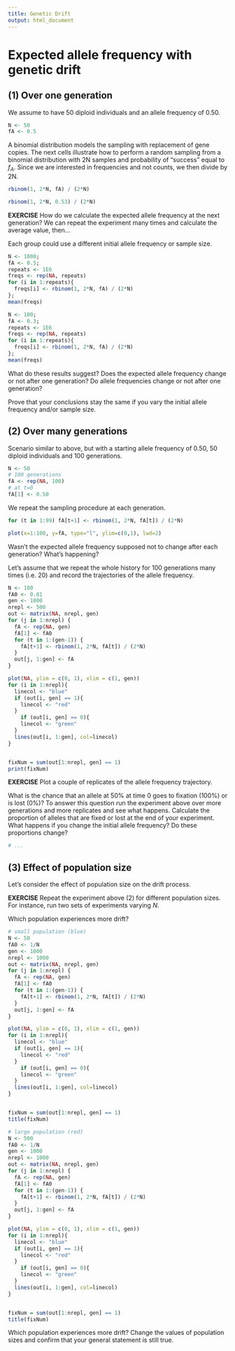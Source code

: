 ```yaml
---
title: Genetic Drift
output: html_document
---
```


# Expected allele frequency with genetic drift

## (1) Over one generation

We assume to have 50 diploid individuals and an allele frequency of 0.50.

```r
N <- 50
fA <- 0.5
```

A binomial distribution models the sampling with replacement of gene copies.
The next cells illustrate how to perform a random sampling from a binomial distribution with 2N samples and probability of "success" equal to $f_A$. Since we are interested in frequencies and not counts, we then divide by 2N.

```r
rbinom(1, 2*N, fA) / (2*N)
```

```r
rbinom(1, 2*N, 0.53) / (2*N)
```

__EXERCISE__ How do we calculate the expected allele frequency at the next generation? We can repeat the experiment many times and calculate the average value, then...

Each group could use a different initial allele frequency or sample size.

```r
N <- 1000;
fA <- 0.5;
repeats <- 1E6
freqs <- rep(NA, repeats)
for (i in 1:repeats){
  freqs[i] <- rbinom(1, 2*N, fA) / (2*N)
};
mean(freqs)
```

```r
N <- 100;
fA <- 0.3;
repeats <- 1E6
freqs <- rep(NA, repeats)
for (i in 1:repeats){
  freqs[i] <- rbinom(1, 2*N, fA) / (2*N)
};
mean(freqs)
```

What do these results suggest? Does the expected allele frequency change or not after one generation? Do allele frequencies change or not after one generation?

Prove that your conclusions stay the same if you vary the initial allele frequency and/or sample size.

## (2) Over many generations

Scenario similar to above, but with a starting allele frequency of 0.50, 50 diploid individuals and 100 generations.

```r
N <- 50
# 100 generations
fA <- rep(NA, 100)
# at t=0
fA[1] <- 0.50
```

We repeat the sampling procedure at each generation.

```r
for (t in 1:99) fA[t+1] <- rbinom(1, 2*N, fA[t]) / (2*N)
```

```r
plot(x=1:100, y=fA, type="l", ylim=c(0,1), lwd=2)
```

Wasn't the expected allele frequency supposed not to change after each generation? What's happening?

Let's assume that we repeat the whole history for 100 generations many times (i.e. 20) and record the trajectories of the allele frequency.

```r
N <- 100
fA0 <- 0.01
gen <- 1000
nrepl <- 500
out <- matrix(NA, nrepl, gen) 
for (j in 1:nrepl) {
  fA <- rep(NA, gen)
  fA[1] <- fA0 
  for (t in 1:(gen-1)) {
    fA[t+1] <- rbinom(1, 2*N, fA[t]) / (2*N)
  }
  out[j, 1:gen] <- fA
}

plot(NA, ylim = c(0, 1), xlim = c(1, gen))
for (i in 1:nrepl){
  linecol <- "blue"
  if (out[i, gen] == 1){
    linecol <- "red"
  }
    if (out[i, gen] == 0){
    linecol <- "green"
  }
  lines(out[i, 1:gen], col=linecol)
}


fixNum = sum(out[1:nrepl, gen] == 1)
print(fixNum)
```

__EXERCISE__ Plot a couple of replicates of the allele frequency trajectory.

What is the chance that an allele at 50% at time 0 goes to fixation (100%) or is lost (0%)? To answer this question run the experiment above over more generations and more replicates and see what happens. Calculate the proportion of alleles that are fixed or lost at the end of your experiment. What happens if you change the initial allele frequency? Do these proportions change?

```r
# ...
```

## (3) Effect of population size

Let's consider the effect of population size on the drift process.

__EXERCISE__ Repeat the experiment above (2) for different population sizes. For instance, run two sets of experiments varying $N$.

Which population experiences more drift?

```r
# small population (blue)
N <- 50
fA0 <- 1/N
gen <- 1000
nrepl <- 1000
out <- matrix(NA, nrepl, gen) 
for (j in 1:nrepl) {
  fA <- rep(NA, gen)
  fA[1] <- fA0 
  for (t in 1:(gen-1)) {
    fA[t+1] <- rbinom(1, 2*N, fA[t]) / (2*N)
  }
  out[j, 1:gen] <- fA
}

plot(NA, ylim = c(0, 1), xlim = c(1, gen))
for (i in 1:nrepl){
  linecol <- "blue"
  if (out[i, gen] == 1){
    linecol <- "red"
  }
    if (out[i, gen] == 0){
    linecol <- "green"
  }
  lines(out[i, 1:gen], col=linecol)
}


fixNum = sum(out[1:nrepl, gen] == 1)
title(fixNum)

# large population (red)
N <- 500
fA0 <- 1/N
gen <- 1000
nrepl <- 1000
out <- matrix(NA, nrepl, gen) 
for (j in 1:nrepl) {
  fA <- rep(NA, gen)
  fA[1] <- fA0 
  for (t in 1:(gen-1)) {
    fA[t+1] <- rbinom(1, 2*N, fA[t]) / (2*N)
  }
  out[j, 1:gen] <- fA
}

plot(NA, ylim = c(0, 1), xlim = c(1, gen))
for (i in 1:nrepl){
  linecol <- "blue"
  if (out[i, gen] == 1){
    linecol <- "red"
  }
    if (out[i, gen] == 0){
    linecol <- "green"
  }
  lines(out[i, 1:gen], col=linecol)
}


fixNum = sum(out[1:nrepl, gen] == 1)
title(fixNum)
```

Which population experiences more drift? Change the values of population sizes and confirm that your general statement is still true.

